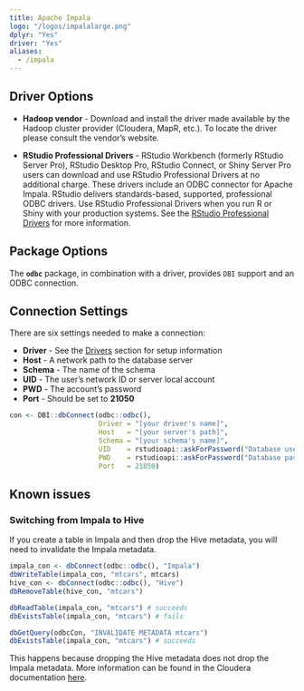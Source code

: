 ```yaml
---
title: Apache Impala
logo: "/logos/impalalarge.png"
dplyr: "Yes"
driver: "Yes"
aliases:
  - /impala
---
```


## Driver Options

- **Hadoop vendor** - Download and install the driver made available by the Hadoop cluster provider (Cloudera, MapR, etc.).  To locate the driver please consult the vendor's website. 

- **RStudio Professional Drivers** - RStudio Workbench (formerly RStudio Server Pro), RStudio Desktop Pro, RStudio Connect, or Shiny Server Pro users can download and use RStudio Professional Drivers at no additional charge. These drivers include an ODBC connector for Apache Impala.  RStudio delivers standards-based, supported, professional ODBC drivers. Use RStudio Professional Drivers when you run R or Shiny with your production systems. See the [RStudio Professional Drivers](https://www.rstudio.com/products/drivers/) for more information. 

## Package Options

The **`odbc`** package, in combination with a driver, provides `DBI` support and an ODBC connection.

## Connection Settings

There are six settings needed to make a connection:

  - **Driver** - See the [Drivers](/drivers) section for setup information 
  - **Host** - A network path to the database server
  - **Schema** - The name of the schema
  - **UID** - The user's network ID or server local account
  - **PWD** - The account's password
  - **Port** - Should be set to **21050**

```r

con <- DBI::dbConnect(odbc::odbc(),
                      Driver = "[your driver's name]",
                      Host   = "[your server's path]",
                      Schema = "[your schema's name]",
                      UID    = rstudioapi::askForPassword("Database user"),
                      PWD    = rstudioapi::askForPassword("Database password"),
                      Port   = 21050)

```

## Known issues

### Switching from Impala to Hive

If you create a table in Impala and then drop the Hive metadata, you will need to invalidate the Impala metadata.

```r
impala_con <- dbConnect(odbc::odbc(), "Impala")
dbWriteTable(impala_con, "mtcars", mtcars)
hive_con <- dbConnect(odbc::odbc(), "Hive")
dbRemoveTable(hive_con, "mtcars")

dbReadTable(impala_con, "mtcars") # succeeds
dbExistsTable(impala_con, "mtcars") # fails

dbGetQuery(odbcCon, "INVALIDATE METADATA mtcars")
dbExistsTable(impala_con, "mtcars") # succeeds
```

This happens because dropping the Hive metadata does not drop the Impala metadata. More information can be found in the Cloudera documentation [here](https://www.cloudera.com/documentation/enterprise/5-2-x/topics/impala_hadoop.html).

